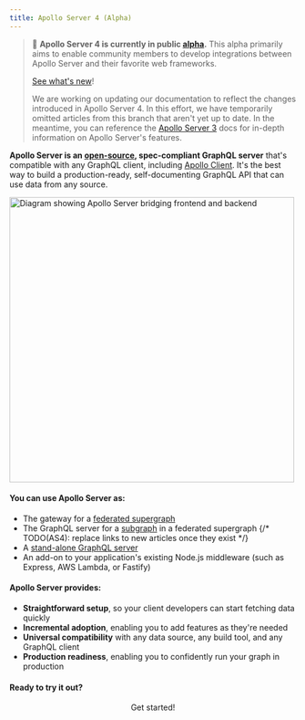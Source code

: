 ```yaml
---
title: Apollo Server 4 (Alpha)
---
```


> 📣 **Apollo Server 4 is currently in public [alpha](/resources/release-stages).** This alpha primarily aims to enable community members to develop integrations between Apollo Server and their favorite web frameworks.
>
> [See what's new](./migration/)!
>
> We are working on updating our documentation to reflect the changes introduced in Apollo Server 4. In this effort, we have temporarily omitted articles from this branch that aren't yet up to date. In the meantime, you can reference the [Apollo Server 3](/apollo-server) docs for in-depth information on Apollo Server's features.

**Apollo Server is an [open-source](https://github.com/apollographql/apollo-server), spec-compliant GraphQL server** that's compatible with any GraphQL client, including [Apollo Client](/react). It's the best way to build a production-ready, self-documenting GraphQL API that can use data from any source.

<img
  src="./images/frontend_backend_diagram.svg"
  width="500"
  alt="Diagram showing Apollo Server bridging frontend and backend"
/>

#### You can use Apollo Server as:

- The gateway for a [federated supergraph](/federation/)
- The GraphQL server for a [subgraph](/federation/subgraphs) in a federated supergraph
  {/* TODO(AS4): replace links to new articles once they exist */}
- A [stand-alone GraphQL server](./migration#migrate-from-apollo-server)
- An add-on to your application's existing Node.js middleware (such as Express, AWS Lambda, or Fastify)

#### Apollo Server provides:

- **Straightforward setup**, so your client developers can start fetching data quickly
- **Incremental adoption**, enabling you to add features as they're needed
- **Universal compatibility** with any data source, any build tool, and any GraphQL client
- **Production readiness**, enabling you to confidently run your graph in production

#### Ready to try it out?

<div align="center">
  <ButtonLink href="./getting-started" size="lg">
    Get started!
  </ButtonLink>
</div>
